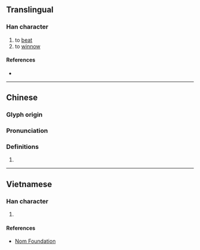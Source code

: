 {{character info}}
==Translingual==

===Han character===
{{Han char|rn=64|rad=手|as=10|sn=13|four=54081|canj=QJBC|ids=⿰扌真}}

# to [[beat]]
# to [[winnow]]

====References====
* {{Han ref|kx=0448.230|dkj=12526|hdz=31929.060|uh=6437|ud=25655|bh=DDA7|bd=56743}}

----

==Chinese==
{{zh-forms}}

===Glyph origin===
{{Han etym}}

===Pronunciation===
{{zh-pron
|m=tián,shēn
|c=tin4
|mc=y
|oc=y
|cat=
}}

===Definitions===
{{zh-hanzi}}

# {{rfdef|zh}}

----

==Vietnamese==

===Han character===
{{vi-readings|rs=手10|reading=chăn, xăn, đền, xắn}}

# {{rfdef|vi|sort=手10}}

====References====
* [http://nomfoundation.org/common/nom_details.php?codepoint=6437 Nom Foundation]